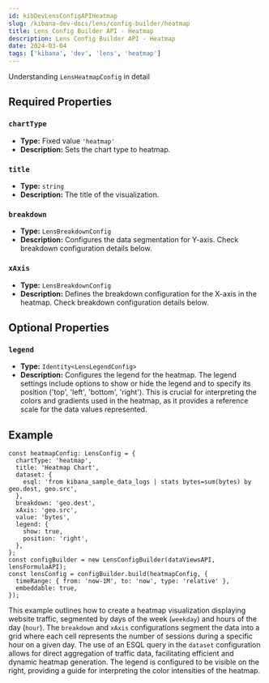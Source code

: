 ```yaml
---
id: kibDevLensConfigAPIHeatmap
slug: /kibana-dev-docs/lens/config-builder/heatmap
title: Lens Config Builder API - Heatmap
description: Lens Config Builder API - Heatmap
date: 2024-03-04
tags: ['kibana', 'dev', 'lens', 'heatmap']
---
```



Understanding `LensHeatmapConfig` in detail

## Required Properties

### `chartType`

- **Type:** Fixed value `'heatmap'`
- **Description:** Sets the chart type to heatmap.

### `title`

- **Type:** `string`
- **Description:** The title of the visualization.

<Dataset />

### `breakdown`

- **Type:** `LensBreakdownConfig`
- **Description:** Configures the data segmentation for Y-axis. Check breakdown configuration details below.

### `xAxis`

- **Type:** `LensBreakdownConfig`
- **Description:** Defines the breakdown configuration for the X-axis in the heatmap. Check breakdown configuration details below.

## Optional Properties

### `legend`

- **Type:** `Identity<LensLegendConfig>`
- **Description:** Configures the legend for the heatmap. The legend settings include options to show or hide the legend and to specify its position ('top', 'left', 'bottom', 'right'). This is crucial for interpreting the colors and gradients used in the heatmap, as it provides a reference scale for the data values represented.


<Breakdown />

## Example

```
const heatmapConfig: LensConfig = {
  chartType: 'heatmap',
  title: 'Heatmap Chart',
  dataset: {
    esql: 'from kibana_sample_data_logs | stats bytes=sum(bytes) by geo.dest, geo.src',
  },
  breakdown: 'geo.dest',
  xAxis: 'geo.src',
  value: 'bytes',
  legend: {
    show: true,
    position: 'right',
  },
};
const configBuilder = new LensConfigBuilder(dataViewsAPI, lensFormulaAPI);
const lensConfig = configBuilder.build(heatmapConfig, {
  timeRange: { from: 'now-1M', to: 'now', type: 'relative' },
  embeddable: true,
});
```

This example outlines how to create a heatmap visualization displaying website traffic, segmented by days of the week (`weekday`) and hours of the day (`hour`). The `breakdown` and `xAxis` configurations segment the data into a grid where each cell represents the number of sessions during a specific hour on a given day. The use of an ESQL query in the `dataset` configuration allows for direct aggregation of traffic data, facilitating efficient and dynamic heatmap generation. The legend is configured to be visible on the right, providing a guide for interpreting the color intensities of the heatmap.